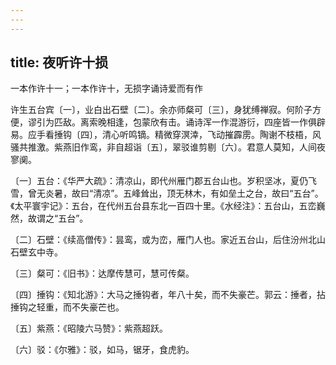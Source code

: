 ```yaml
---
---
---
```

title: 夜听许十损
---



一本作许十一；一本作许十，无损字诵诗爱而有作


许生五台宾〔一〕，业白出石壁〔二〕。余亦师粲可〔三〕，身犹缚禅寂。何阶子方便，谬引为匹敌。离索晚相逢，包蒙欣有击。诵诗浑一作混游衍，四座皆一作俱辟易。应手看捶钩〔四〕，清心听鸣镝。精微穿溟涬，飞动摧霹雳。陶谢不枝梧，风骚共推激。紫燕旧作鸾，非自超诣〔五〕，翠驳谁剪剔〔六〕。君意人莫知，人间夜寥阒。

〔一〕五台：《华严大疏》：清凉山，即代州雁门郡五台山也。岁积坚冰，夏仍飞雪，曾无炎暑，故曰“清凉”。五峰耸出，顶无林木，有如垒土之台，故曰“五台”。《太平寰宇记》：五台，在代州五台县东北一百四十里。《水经注》：五台山，五峦巍然，故谓之“五台”。

〔二〕石壁：《续高僧传》：昙鸾，或为峦，雁门人也。家近五台山，后住汾州北山石壁玄中寺。

〔三〕粲可：《旧书》：达摩传慧可，慧可传粲。

〔四〕捶钩：《知北游》：大马之捶钩者，年八十矣，而不失豪芒。郭云：捶者，拈捶钩之轻重，而不失豪芒也。

〔五〕紫燕：《昭陵六马赞》：紫燕超跃。

〔六〕驳：《尔雅》：驳，如马，锯牙，食虎豹。